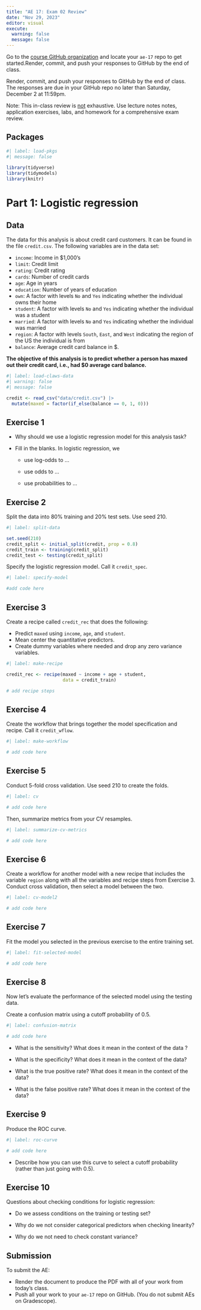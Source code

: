```yaml
---
title: "AE 17: Exam 02 Review"
date: "Nov 29, 2023"
editor: visual
execute: 
  warning: false
  message: false
---
```


::: callout-important
Go to the [course GitHub organization](https://github.com/sta210-fa23) and locate your `ae-17` repo to get started.Render, commit, and push your responses to GitHub by the end of class.

Render, commit, and push your responses to GitHub by the end of class. The responses are due in your GitHub repo no later than Saturday, December 2 at 11:59pm.

Note: This in-class review is <u>not</u> exhaustive. Use lecture notes notes, application exercises, labs, and homework for a comprehensive exam review.
:::

## Packages

```r
#| label: load-pkgs
#| message: false
 
library(tidyverse)
library(tidymodels)
library(knitr)
```

# Part 1: Logistic regression

## Data

The data for this analysis is about credit card customers. It can be found in the file `credit.csv`. The following variables are in the data set:

-   `income`: Income in \$1,000's
-   `limit`: Credit limit
-   `rating`: Credit rating
-   `cards`: Number of credit cards
-   `age`: Age in years
-   `education`: Number of years of education
-   `own`: A factor with levels `No` and `Yes` indicating whether the individual owns their home
-   `student`: A factor with levels `No` and `Yes` indicating whether the individual was a student
-   `married`: A factor with levels `No` and `Yes` indicating whether the individual was married
-   `region`: A factor with levels `South`, `East`, and `West` indicating the region of the US the individual is from
-   `balance`: Average credit card balance in \$.

**The objective of this analysis is to predict whether a person has maxed out their credit card, i.e., had \$0 average card balance.**

```r
#| label: load-claws-data
#| warning: false
#| message: false

credit <- read_csv("data/credit.csv") |>
  mutate(maxed = factor(if_else(balance == 0, 1, 0)))
```

## Exercise 1

-   Why should we use a logistic regression model for this analysis task?

```{=html}
<!-- -->
```
-   Fill in the blanks. In logistic regression, we

    -   use log-odds to ...

    -   use odds to ...

    -   use probabilities to ...

## Exercise 2

Split the data into 80% training and 20% test sets. Use seed 210.

```r
#| label: split-data

set.seed(210)
credit_split <- initial_split(credit, prop = 0.8)
credit_train <- training(credit_split)
credit_test <- testing(credit_split)
```

Specify the logistic regression model. Call it `credit_spec`.

```r
#| label: specify-model

#add code here
```

## Exercise 3

Create a recipe called `credit_rec` that does the following:

-   Predict `maxed` using `income`, `age`, and `student`.
-   Mean center the quantitative predictors.
-   Create dummy variables where needed and drop any zero variance variables.

```r
#| label: make-recipe

credit_rec <- recipe(maxed ~ income + age + student, 
                     data = credit_train)

# add recipe steps
```

## Exercise 4

Create the workflow that brings together the model specification and recipe. Call it `credit_wflow`.

```r
#| label: make-workflow

# add code here
```

## Exercise 5

Conduct 5-fold cross validation. Use seed 210 to create the folds.

```r
#| label: cv

# add code here

```

Then, summarize metrics from your CV resamples.

```r
#| label: summarize-cv-metrics

# add code here

```

## Exercise 6

Create a workflow for another model with a new recipe that includes the variable `region` along with all the variables and recipe steps from Exercise 3. Conduct cross validation, then select a model between the two.

```r
#| label: cv-model2

# add code here

```

## Exercise 7

Fit the model you selected in the previous exercise to the entire training set.

```r
#| label: fit-selected-model

# add code here
```

## Exercise 8

Now let's evaluate the performance of the selected model using the testing data.

Create a confusion matrix using a cutoff probability of 0.5.

```r
#| label: confusion-matrix

# add code here

```

-   What is the sensitivity? What does it mean in the context of the data ?

-   What is the specificity? What does it mean in the context of the data?

-   What is the true positive rate? What does it mean in the context of the data?

-   What is the false positive rate? What does it mean in the context of the data?

## Exercise 9

Produce the ROC curve.

```r
#| label: roc-curve

# add code here

```

-   Describe how you can use this curve to select a cutoff probability (rather than just going with 0.5).

## Exercise 10

Questions about checking conditions for logistic regression:

-   Do we assess conditions on the training or testing set?

-   Why do we not consider categorical predictors when checking linearity?

-   Why do we not need to check constant variance?

## Submission

::: callout-important
To submit the AE:

-   Render the document to produce the PDF with all of your work from today's class.
-   Push all your work to your `ae-17` repo on GitHub. (You do not submit AEs on Gradescope).
:::
